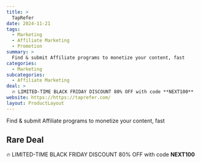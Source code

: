 ```yaml
---
title: >
  TapRefer
date: 2024-11-21
tags:
  - Marketing
  - Affiliate Marketing
  - Promotion
summary: >
  Find & submit Affiliate programs to monetize your content, fast
categories:
  - Marketing
subcategories:
  - Affiliate Marketing
deal: >
  🔥 LIMITED-TIME BLACK FRIDAY DISCOUNT 80% OFF with code **NEXT100**
website: https://https://taprefer.com/
layout: ProductLayout
---
```

Find & submit Affiliate programs to monetize your content, fast

## Rare Deal

🔥 LIMITED-TIME BLACK FRIDAY DISCOUNT 80% OFF with code **NEXT100**
